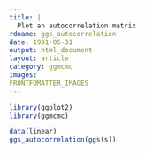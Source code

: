 ```yaml
---
title: |
  Plot an autocorrelation matrix
rdname: ggs_autocorrelation
date: 1991-05-31
output: html_document
layout: article
category: ggmcmc
images:
FRONTFOMATTER_IMAGES
---
```


```r
library(ggplot2)
library(ggmcmc)
```

```r
data(linear)
ggs_autocorrelation(ggs(s))



```
